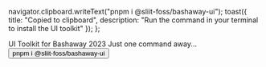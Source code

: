
  navigator.clipboard.writeText("pnpm i @sliit-foss/bashaway-ui");
  toast({
    title: "Copied to clipboard",
    description: "Run the command in your terminal to install the UI toolkit"
  });
};

<Meta title="Configure your project" />

<div class="h-full w-full flex flex-col justify-center items-center gap-12 text-center p-6 md:p-12">
  <Bashaway className="w-[236px] h-[38px] xs:w-[301px] xs:h-[49px] md:w-[400px] md:h-[64px]" />
  <span className="text-[30px] lg:text-[54px] text-center font-bold tracking-[-2px]"> UI Toolkit for Bashaway 2023 </span>
  <span class="text-[18px] lg:text-[22px] text-start font-semibold">Just one command away...</span>
  <Button onClick={copy} className="text-[20px] md:text-[25px] lg:text-[28px] font-medium rounded-full p-4 px-12 border bg-black text-white" > pnpm i @sliit-foss/bashaway-ui </Button>
</div>
<Toaster/>
